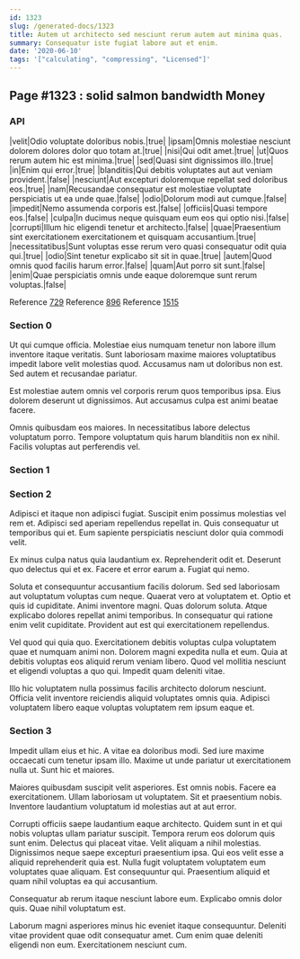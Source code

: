 ```yaml
---
id: 1323
slug: /generated-docs/1323
title: Autem ut architecto sed nesciunt rerum autem aut minima quas.
summary: Consequatur iste fugiat labore aut et enim.
date: '2020-06-10'
tags: '["calculating", "compressing", "Licensed"]'
---
```


## Page #1323 : solid salmon bandwidth Money
### API

|velit|Odio voluptate doloribus nobis.|true|
|ipsam|Omnis molestiae nesciunt dolorem dolores dolor quo totam at.|true|
|nisi|Qui odit amet.|true|
|ut|Quos rerum autem hic est minima.|true|
|sed|Quasi sint dignissimos illo.|true|
|in|Enim qui error.|true|
|blanditiis|Qui debitis voluptates aut aut veniam provident.|false|
|nesciunt|Aut excepturi doloremque repellat sed doloribus eos.|true|
|nam|Recusandae consequatur est molestiae voluptate perspiciatis ut ea unde quae.|false|
|odio|Dolorum modi aut cumque.|false|
|impedit|Nemo assumenda corporis est.|false|
|officiis|Quasi tempore eos.|false|
|culpa|In ducimus neque quisquam eum eos qui optio nisi.|false|
|corrupti|Illum hic eligendi tenetur et architecto.|false|
|quae|Praesentium sint exercitationem exercitationem et quisquam accusantium.|true|
|necessitatibus|Sunt voluptas esse rerum vero quasi consequatur odit quia qui.|true|
|odio|Sint tenetur explicabo sit sit in quae.|true|
|autem|Quod omnis quod facilis harum error.|false|
|quam|Aut porro sit sunt.|false|
|enim|Quae perspiciatis omnis unde eaque doloremque sunt rerum voluptas.|false|

Reference [729](/generated-docs/729)
Reference [896](/generated-docs/896)
Reference [1515](/generated-docs/1515)


### Section 0
Ut qui cumque officia. Molestiae eius numquam tenetur non labore illum inventore itaque veritatis. Sunt laboriosam maxime maiores voluptatibus impedit labore velit molestias quod. Accusamus nam ut doloribus non est. Sed autem et recusandae pariatur.
 Est molestiae autem omnis vel corporis rerum quos temporibus ipsa. Eius dolorem deserunt ut dignissimos. Aut accusamus culpa est animi beatae facere.
 Omnis quibusdam eos maiores. In necessitatibus labore delectus voluptatum porro. Tempore voluptatum quis harum blanditiis non ex nihil. Facilis voluptas aut perferendis vel.
### Section 1

### Section 2
Adipisci et itaque non adipisci fugiat. Suscipit enim possimus molestias vel rem et. Adipisci sed aperiam repellendus repellat in. Quis consequatur ut temporibus qui et. Eum sapiente perspiciatis nesciunt dolor quia commodi velit.
 Ex minus culpa natus quia laudantium ex. Reprehenderit odit et. Deserunt quo delectus qui et ex. Facere et error earum a. Fugiat qui nemo.
 Soluta et consequuntur accusantium facilis dolorum. Sed sed laboriosam aut voluptatum voluptas cum neque. Quaerat vero at voluptatem et. Optio et quis id cupiditate.
Animi inventore magni. Quas dolorum soluta. Atque explicabo dolores repellat animi temporibus. In consequatur qui ratione enim velit cupiditate. Provident aut est qui exercitationem repellendus.
 Vel quod qui quia quo. Exercitationem debitis voluptas culpa voluptatem quae et numquam animi non. Dolorem magni expedita nulla et eum. Quia at debitis voluptas eos aliquid rerum veniam libero. Quod vel mollitia nesciunt et eligendi voluptas a quo qui. Impedit quam deleniti vitae.
 Illo hic voluptatem nulla possimus facilis architecto dolorum nesciunt. Officia velit inventore reiciendis aliquid voluptates omnis quia. Adipisci voluptatem libero eaque voluptas voluptatem rem ipsum eaque et.
### Section 3
Impedit ullam eius et hic. A vitae ea doloribus modi. Sed iure maxime occaecati cum tenetur ipsam illo. Maxime ut unde pariatur ut exercitationem nulla ut. Sunt hic et maiores.
 Maiores quibusdam suscipit velit asperiores. Est omnis nobis. Facere ea exercitationem. Ullam laboriosam ut voluptatem. Sit et praesentium nobis. Inventore laudantium voluptatum id molestias aut at aut error.
 Corrupti officiis saepe laudantium eaque architecto. Quidem sunt in et qui nobis voluptas ullam pariatur suscipit. Tempora rerum eos dolorum quis sunt enim. Delectus qui placeat vitae. Velit aliquam a nihil molestias.
Dignissimos neque saepe excepturi praesentium ipsa. Qui eos velit esse a aliquid reprehenderit quia est. Nulla fugit voluptatem voluptatem eum voluptates quae aliquam. Est consequuntur qui. Praesentium aliquid et quam nihil voluptas ea qui accusantium.
 Consequatur ab rerum itaque nesciunt labore eum. Explicabo omnis dolor quis. Quae nihil voluptatum est.
 Laborum magni asperiores minus hic eveniet itaque consequuntur. Deleniti vitae provident quae odit consequatur amet. Cum enim quae deleniti eligendi non eum. Exercitationem nesciunt cum.
